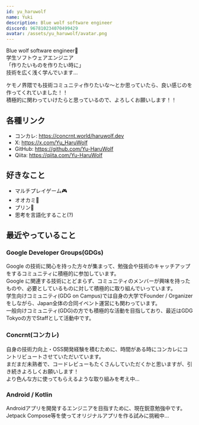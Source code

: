 ```yaml
---
id: yu_haruwolf
name: Yuki
description: Blue wolf software engineer
discord: 967810234070499429
avatar: /assets/yu_haruwolf/avatar.png
---
```


Blue wolf software engineer🐺<br/>
学生ソフトウェアエンジニア<br/>
「作りたいものを作りたい時に」<br/>
技術を広く浅く学んでいます...<br/>

ケモノ界隈でも技術コミュニティ作りたいな～とか思っていたら、良い感じのを作ってくれていました！！<br/>
積極的に関わっていけたらと思っているので、よろしくお願いします！！

## 各種リンク
- コンカレ: https://concrnt.world/haruwolf.dev
- X: https://x.com/Yu_HaruWolf
- GitHub: https://github.com/Yu-HaruWolf
- Qiita: https://qiita.com/Yu-HaruWolf

## 好きなこと
- マルチプレイゲーム🎮️
- オオカミ🐺
- プリン🍮
- 思考を言語化すること(?)

## 最近やっていること

### Google Developer Groups(GDGs)
Google の技術に関心を持った方々が集まって、勉強会や技術のキャッチアップをするコミュニティに積極的に参加しています。<br/>
Google に関連する技術にとどまらず、コミュニティのメンバーが興味を持ったものや、必要としているものに対して積極的に取り組んでいっています。<br/>
学生向けコミュニティ(GDG on Campus)では自身の大学でFounder / Organizerをしながら、Japan全体の合同イベント運営にも関わっています。<br/>
一般向けコミュニティ(GDG)の方でも積極的な活動を目指しており、最近はGDG Tokyoの方でStaffとして活動中です。<br/>

### Concrnt(コンカレ)
自身の技術力向上・OSS開発経験を積むために、時間がある時にコンカレにコントリビュートさせていただいています。<br/>
まだまだ未熟者で、コードレビューもたくさんしていただくかと思いますが、引き続きよろしくお願いします！<br/>
より色んな方に使ってもらえるような取り組みを考え中...<br/>

### Android / Kotlin
Androidアプリを開発するエンジニアを目指すために、現在鋭意勉強中です。<br/>
Jetpack Compose等を使ってオリジナルアプリを作る試みに挑戦中...<br/>
